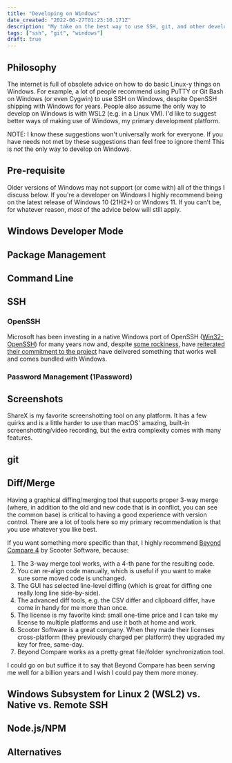 ```yaml
---
title: "Developing on Windows"
date_created: "2022-06-27T01:23:10.171Z"
description: "My take on the best way to use SSH, git, and other developer tools on Windows"
tags: ["ssh", "git", "windows"]
draft: true
---
```


## Philosophy

The internet is full of obsolete advice on how to do basic Linux-y things on Windows. For example, a lot of people recommend using PuTTY or Git Bash on Windows (or even Cygwin) to use SSH on Windows, despite OpenSSH shipping with Windows for years. People also assume the only way to develop on Windows is with WSL2 (e.g. in a Linux VM). I'd like to suggest better ways of making use of Windows, my primary development platform.

NOTE: I know these suggestions won't universally work for everyone. If you have needs not met by these suggestions than feel free to ignore them! This is _not_ the only way to develop on Windows.

## Pre-requisite

Older versions of Windows may not support (or come with) all of the things I discuss below. If you're a developer on Windows I highly recommend being on the latest release of Windows 10 (21H2+) or Windows 11. If you can't be, for whatever reason, _most_ of the advice below will still apply.

## Windows Developer Mode

## Package Management

## Command Line

## SSH

### OpenSSH

Microsoft has been investing in a native Windows port of OpenSSH ([Win32-OpenSSH](https://github.com/PowerShell/Win32-OpenSSH/)) for many years now and, despite [some rockiness](https://github.com/PowerShell/Win32-OpenSSH/issues/1693#issuecomment-825931003), have [reiterated their commitment to the project](https://github.com/PowerShell/Win32-OpenSSH/issues/1693#issuecomment-829520885) have delivered something that works well and comes bundled with Windows.

### Password Management (1Password)

## Screenshots

ShareX is my favorite screenshotting tool on any platform. It has a few quirks and is a little harder to use than macOS' amazing, built-in screenshotting/video recording, but the extra complexity comes with many features.

## git

## Diff/Merge

Having a graphical diffing/merging tool that supports proper 3-way merge (where, in addition to the old and new code that is in conflict, you can see the common base) is critical to having a good experience with version control. There are a lot of tools here so my primary recommendation is that you use whatever you like best.

If you want something more specific than that, I highly recommend [Beyond Compare 4](https://www.scootersoftware.com/index.php) by Scooter Software, because:

1. The 3-way merge tool works, with a 4-th pane for the resulting code.
1. You can re-align code manually, which is useful if you want to make sure some moved code is unchanged.
1. The GUI has selected line-level diffing (which is great for diffing one really long line side-by-side).
1. The advanced diff tools, e.g. the CSV differ and clipboard differ, have come in handy for me more than once.
1. The license is my favorite kind: small one-time price and I can take my license to multiple platforms and use it both at home and work.
1. Scooter Software is a great company. When they made their licenses cross-platform (they previously charged per platform) they upgraded my key for free, same-day.
1. Beyond Compare works as a pretty great file/folder synchronization tool.

I could go on but suffice it to say that Beyond Compare has been serving me well for a billion years and I wish I could pay them more money.

## Windows Subsystem for Linux 2 (WSL2) vs. Native vs. Remote SSH

## Node.js/NPM

## Alternatives
